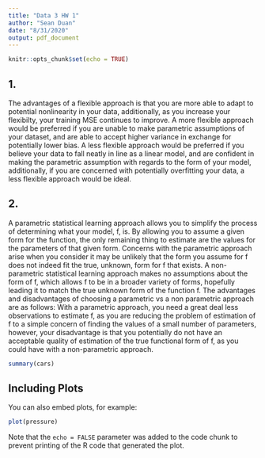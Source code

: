 ```yaml
---
title: "Data 3 HW 1"
author: "Sean Duan"
date: "8/31/2020"
output: pdf_document
---
```


```r
knitr::opts_chunk$set(echo = TRUE)
```

## 1.

The advantages of a flexible approach is that you are more able to adapt to potential nonlinearity in your data, additionally, as you increase your flexibilty, your training MSE continues to improve. A more flexible approach would be preferred if you are unable to make parametric assumptions of your dataset, and are able to accept higher variance in exchange for potentially lower bias. A less flexible approach would be preferred if you believe your data to fall neatly in line as a linear model, and are confident in making the parametric assumption with regards to the form of your model, additionally, if you are concerned with potentially overfitting your data, a less flexible approach would be ideal.

## 2.

A parametric statistical learning approach allows you to simplify the process of determining what your model, f, is. By allowing you to assume a given form for the function, the only remaining thing to estimate are the values for the parameters of that given form. Concerns with the parametric approach arise when you consider it may be unlikely that the form you assume for f does not indeed fit the true, unknown, form for f that exists. A non-parametric statistical learning approach makes no assumptions about the form of f, which allows f to be in a broader variety of forms, hopefully leading it to match the true unknown form of the function f. The advantages and disadvantages of choosing a parametric vs a non parametric approach are as follows: With a parametric approach, you need a great deal less observations to estimate f, as you are reducing the problem of estimation of f to a simple concern of finding the values of a small number of parameters, however, your disadvantage is that you potentially do not have an acceptable quality of estimation of the true functional form of f, as you could have with a non-parametric approach.

```r
summary(cars)
```

## Including Plots

You can also embed plots, for example:

```r
plot(pressure)
```

Note that the `echo = FALSE` parameter was added to the code chunk to prevent printing of the R code that generated the plot.
